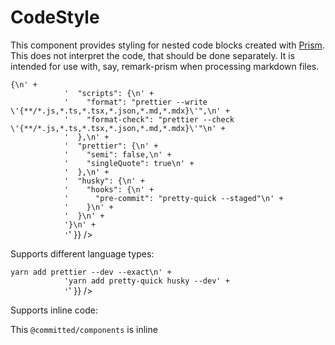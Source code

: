 
<Meta title="components|CodeStyle" component={CodeStyle} />

# CodeStyle

This component provides styling for nested code blocks created with [Prism](https://prismjs.com/).
This does not interpret the code, that should be done separately. It is intended for use with, say,
remark-prism when processing markdown files.

<Preview>
  <Story name="default">
    <CodeStyle>
      <div
        dangerouslySetInnerHTML={{
          __html:
            '<pre class="language-json"><code class="language-json"><span class="token punctuation">{</span>\n' +
            '  <span class="token property">"scripts"</span><span class="token operator">:</span> <span class="token punctuation">{</span>\n' +
            '    <span class="token property">"format"</span><span class="token operator">:</span> <span class="token string">"prettier --write \'{**/*.js,*.ts,*.tsx,*.json,*.md,*.mdx}\'"</span><span class="token punctuation">,</span>\n' +
            '    <span class="token property">"format-check"</span><span class="token operator">:</span> <span class="token string">"prettier --check \'{**/*.js,*.ts,*.tsx,*.json,*.md,*.mdx}\'"</span>\n' +
            '  <span class="token punctuation">}</span><span class="token punctuation">,</span>\n' +
            '  <span class="token property">"prettier"</span><span class="token operator">:</span> <span class="token punctuation">{</span>\n' +
            '    <span class="token property">"semi"</span><span class="token operator">:</span> <span class="token boolean">false</span><span class="token punctuation">,</span>\n' +
            '    <span class="token property">"singleQuote"</span><span class="token operator">:</span> <span class="token boolean">true</span>\n' +
            '  <span class="token punctuation">}</span><span class="token punctuation">,</span>\n' +
            '  <span class="token property">"husky"</span><span class="token operator">:</span> <span class="token punctuation">{</span>\n' +
            '    <span class="token property">"hooks"</span><span class="token operator">:</span> <span class="token punctuation">{</span>\n' +
            '      <span class="token property">"pre-commit"</span><span class="token operator">:</span> <span class="token string">"pretty-quick --staged"</span>\n' +
            '    <span class="token punctuation">}</span>\n' +
            '  <span class="token punctuation">}</span>\n' +
            '<span class="token punctuation">}</span>\n' +
            '</code></pre>'
        }}
      />
    </CodeStyle>
  </Story>
</Preview>

Supports different language types:

<Preview>
  <Story name="bash">
    <CodeStyle>
      <div
        dangerouslySetInnerHTML={{
          __html:
            '<pre class="language-bash"><code class="language-bash"><span class="token function">yarn</span> <span class="token function">add</span> prettier --dev --exact\n' +
            '<span class="token function">yarn</span> <span class="token function">add</span> pretty-quick husky --dev' +
            '</code></pre>'
        }}
      />
    </CodeStyle>
  </Story>
</Preview>

Supports inline code:

<Preview>
  <Story name="inline">
    <CodeStyle>
      <p>
        This <code class="language-text">@committed/components</code> is inline
      </p>
    </CodeStyle>
  </Story>
</Preview>
